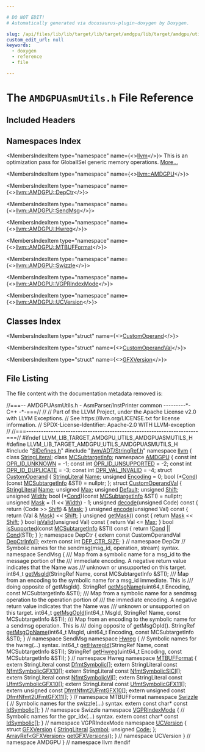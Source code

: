 ```yaml
---

# DO NOT EDIT!
# Automatically generated via docusaurus-plugin-doxygen by Doxygen.

slug: /api/files/lib/lib/target/lib/target/amdgpu/lib/target/amdgpu/utils/amdgpuasmutils-h
custom_edit_url: null
keywords:
  - doxygen
  - reference
  - file

---
```





# The `AMDGPUAsmUtils.h` File Reference

<DoxygenPage pluginConfig={pluginConfig}>



## Included Headers

<IncludesList>
<IncludesListItem
  filePath="SIDefines.h"
  permalink="/docs/api/files/lib/lib/target/lib/target/amdgpu/sidefines-h"
  isLocal="true" />
<IncludesListItem
  filePath="llvm/ADT/StringRef.h"
  permalink="/docs/api/files/include/include/llvm/include/llvm/adt/stringref-h"
  isLocal="true" />
</IncludesList>

## Namespaces Index

<MembersIndex>

<MembersIndexItem
  type="namespace"
  name={<><a href="/docs/api/namespaces/llvm">llvm</a></>}>
This is an optimization pass for GlobalISel generic memory operations. <a href="/docs/api/namespaces/llvm/#details">More...</a>
</MembersIndexItem>

<MembersIndexItem
  type="namespace"
  name={<><a href="/docs/api/namespaces/llvm/amdgpu">llvm::AMDGPU</a></>}>
</MembersIndexItem>

<MembersIndexItem
  type="namespace"
  name={<><a href="/docs/api/namespaces/llvm/amdgpu/depctr">llvm::AMDGPU::DepCtr</a></>}>
</MembersIndexItem>

<MembersIndexItem
  type="namespace"
  name={<><a href="/docs/api/namespaces/llvm/amdgpu/sendmsg">llvm::AMDGPU::SendMsg</a></>}>
</MembersIndexItem>

<MembersIndexItem
  type="namespace"
  name={<><a href="/docs/api/namespaces/llvm/amdgpu/hwreg">llvm::AMDGPU::Hwreg</a></>}>
</MembersIndexItem>

<MembersIndexItem
  type="namespace"
  name={<><a href="/docs/api/namespaces/llvm/amdgpu/mtbufformat">llvm::AMDGPU::MTBUFFormat</a></>}>
</MembersIndexItem>

<MembersIndexItem
  type="namespace"
  name={<><a href="/docs/api/namespaces/llvm/amdgpu/swizzle">llvm::AMDGPU::Swizzle</a></>}>
</MembersIndexItem>

<MembersIndexItem
  type="namespace"
  name={<><a href="/docs/api/namespaces/llvm/amdgpu/vgprindexmode">llvm::AMDGPU::VGPRIndexMode</a></>}>
</MembersIndexItem>

<MembersIndexItem
  type="namespace"
  name={<><a href="/docs/api/namespaces/llvm/amdgpu/ucversion">llvm::AMDGPU::UCVersion</a></>}>
</MembersIndexItem>

</MembersIndex>

## Classes Index

<MembersIndex>

<MembersIndexItem
  type="struct"
  name={<><a href="/docs/api/structs/llvm/amdgpu/customoperand">CustomOperand</a></>}>
</MembersIndexItem>

<MembersIndexItem
  type="struct"
  name={<><a href="/docs/api/structs/llvm/amdgpu/customoperandval">CustomOperandVal</a></>}>
</MembersIndexItem>

<MembersIndexItem
  type="struct"
  name={<><a href="/docs/api/structs/llvm/amdgpu/ucversion/gfxversion">GFXVersion</a></>}>
</MembersIndexItem>

</MembersIndex>


## File Listing

The file content with the documentation metadata removed is:

<ProgramListing>

<Link id="l00001" /><CodeLine lineNumber="1"><Highlight kind="comment">//===-- AMDGPUAsmUtils.h - AsmParser/InstPrinter common ---------&#42;- C++ -&#42;-===//</Highlight><Highlight kind="normal"></Highlight></CodeLine>
<Link id="l00002" /><CodeLine lineNumber="2"><Highlight kind="normal"></Highlight><Highlight kind="comment">//</Highlight><Highlight kind="normal"></Highlight></CodeLine>
<Link id="l00003" /><CodeLine lineNumber="3"><Highlight kind="normal"></Highlight><Highlight kind="comment">// Part of the LLVM Project, under the Apache License v2.0 with LLVM Exceptions.</Highlight><Highlight kind="normal"></Highlight></CodeLine>
<Link id="l00004" /><CodeLine lineNumber="4"><Highlight kind="normal"></Highlight><Highlight kind="comment">// See https://llvm.org/LICENSE.txt for license information.</Highlight><Highlight kind="normal"></Highlight></CodeLine>
<Link id="l00005" /><CodeLine lineNumber="5"><Highlight kind="normal"></Highlight><Highlight kind="comment">// SPDX-License-Identifier: Apache-2.0 WITH LLVM-exception</Highlight><Highlight kind="normal"></Highlight></CodeLine>
<Link id="l00006" /><CodeLine lineNumber="6"><Highlight kind="normal"></Highlight><Highlight kind="comment">//</Highlight><Highlight kind="normal"></Highlight></CodeLine>
<Link id="l00007" /><CodeLine lineNumber="7"><Highlight kind="normal"></Highlight><Highlight kind="comment">//===----------------------------------------------------------------------===//</Highlight><Highlight kind="normal"></Highlight></CodeLine>
<Link id="l00008" /><CodeLine lineNumber="8"><Highlight kind="normal"></Highlight></CodeLine>
<Link id="l00009" /><CodeLine lineNumber="9"><Highlight kind="normal"></Highlight><Highlight kind="preprocessor">#ifndef LLVM&#95;LIB&#95;TARGET&#95;AMDGPU&#95;UTILS&#95;AMDGPUASMUTILS&#95;H</Highlight><Highlight kind="normal"></Highlight></CodeLine>
<Link id="l00010" /><CodeLine lineNumber="10"><Highlight kind="normal"></Highlight><Highlight kind="preprocessor">#define LLVM&#95;LIB&#95;TARGET&#95;AMDGPU&#95;UTILS&#95;AMDGPUASMUTILS&#95;H</Highlight><Highlight kind="normal"></Highlight></CodeLine>
<Link id="l00011" /><CodeLine lineNumber="11"><Highlight kind="normal"></Highlight></CodeLine>
<Link id="l00012" /><CodeLine lineNumber="12"><Highlight kind="normal"></Highlight><Highlight kind="preprocessor">#include &quot;<a href="/docs/api/files/lib/lib/target/lib/target/amdgpu/sidefines-h">SIDefines.h</a>&quot;</Highlight><Highlight kind="normal"></Highlight></CodeLine>
<Link id="l00013" /><CodeLine lineNumber="13"><Highlight kind="normal"></Highlight></CodeLine>
<Link id="l00014" /><CodeLine lineNumber="14"><Highlight kind="normal"></Highlight><Highlight kind="preprocessor">#include &quot;<a href="/docs/api/files/include/include/llvm/include/llvm/adt/stringref-h">llvm/ADT/StringRef.h</a>&quot;</Highlight><Highlight kind="normal"></Highlight></CodeLine>
<Link id="l00015" /><CodeLine lineNumber="15"><Highlight kind="normal"></Highlight></CodeLine>
<Link id="l00016" /><CodeLine lineNumber="16"><Highlight kind="normal"></Highlight><Highlight kind="keyword">namespace </Highlight><Highlight kind="normal"><a href="/docs/api/namespaces/llvm">llvm</a> &#123;</Highlight></CodeLine>
<Link id="l00017" /><CodeLine lineNumber="17"><Highlight kind="normal"></Highlight></CodeLine>
<Link id="l00018" /><CodeLine lineNumber="18"><Highlight kind="normal"></Highlight><Highlight kind="keyword">class </Highlight><Highlight kind="normal"><a href="/docs/api/classes/llvm/stringliteral">StringLiteral</a>;</Highlight></CodeLine>
<Link id="l00019" /><CodeLine lineNumber="19"><Highlight kind="normal"></Highlight><Highlight kind="keyword">class </Highlight><Highlight kind="normal"><a href="/docs/api/classes/llvm/mcsubtargetinfo">MCSubtargetInfo</a>;</Highlight></CodeLine>
<Link id="l00020" /><CodeLine lineNumber="20"><Highlight kind="normal"></Highlight></CodeLine>
<Link id="l00021" /><CodeLine lineNumber="21"><Highlight kind="normal"></Highlight><Highlight kind="keyword">namespace </Highlight><Highlight kind="normal"><a href="/docs/api/namespaces/llvm/amdgpu">AMDGPU</a> &#123;</Highlight></CodeLine>
<Link id="l00022" /><CodeLine lineNumber="22"><Highlight kind="normal"></Highlight></CodeLine>
<Link id="l00023" /><CodeLine lineNumber="23" lineLink="/docs/api/namespaces/llvm/amdgpu/#ae1cf67368d695dbc33c5cb1a69169e68"><Highlight kind="normal"></Highlight><Highlight kind="keyword">const</Highlight><Highlight kind="normal"> </Highlight><Highlight kind="keywordtype">int</Highlight><Highlight kind="normal"> <a href="/docs/api/namespaces/llvm/amdgpu/#ae1cf67368d695dbc33c5cb1a69169e68">OPR&#95;ID&#95;UNKNOWN</a> = -1;</Highlight></CodeLine>
<Link id="l00024" /><CodeLine lineNumber="24" lineLink="/docs/api/namespaces/llvm/amdgpu/#a21454bd6883c7f6f749fe8fb6f9058e7"><Highlight kind="normal"></Highlight><Highlight kind="keyword">const</Highlight><Highlight kind="normal"> </Highlight><Highlight kind="keywordtype">int</Highlight><Highlight kind="normal"> <a href="/docs/api/namespaces/llvm/amdgpu/#a21454bd6883c7f6f749fe8fb6f9058e7">OPR&#95;ID&#95;UNSUPPORTED</a> = -2;</Highlight></CodeLine>
<Link id="l00025" /><CodeLine lineNumber="25" lineLink="/docs/api/namespaces/llvm/amdgpu/#ac65d03e0b232d162aff05104ed254730"><Highlight kind="normal"></Highlight><Highlight kind="keyword">const</Highlight><Highlight kind="normal"> </Highlight><Highlight kind="keywordtype">int</Highlight><Highlight kind="normal"> <a href="/docs/api/namespaces/llvm/amdgpu/#ac65d03e0b232d162aff05104ed254730">OPR&#95;ID&#95;DUPLICATE</a> = -3;</Highlight></CodeLine>
<Link id="l00026" /><CodeLine lineNumber="26" lineLink="/docs/api/namespaces/llvm/amdgpu/#a3eb2d4e8dbbf9dab0795060429f984ae"><Highlight kind="normal"></Highlight><Highlight kind="keyword">const</Highlight><Highlight kind="normal"> </Highlight><Highlight kind="keywordtype">int</Highlight><Highlight kind="normal"> <a href="/docs/api/namespaces/llvm/amdgpu/#a3eb2d4e8dbbf9dab0795060429f984ae">OPR&#95;VAL&#95;INVALID</a> = -4;</Highlight></CodeLine>
<Link id="l00027" /><CodeLine lineNumber="27"><Highlight kind="normal"></Highlight></CodeLine>
<Link id="l00028" /><CodeLine lineNumber="28" lineLink="/docs/api/structs/llvm/amdgpu/customoperand"><Highlight kind="normal"></Highlight><Highlight kind="keyword">struct </Highlight><Highlight kind="normal"><a href="/docs/api/structs/llvm/amdgpu/customoperand">CustomOperand</a> &#123;</Highlight></CodeLine>
<Link id="l00029" /><CodeLine lineNumber="29" lineLink="/docs/api/structs/llvm/amdgpu/customoperand/#a1f097f6c426b3e31d2dc939db0428497"><Highlight kind="normal">  <a href="/docs/api/classes/llvm/stringliteral">StringLiteral</a> <a href="/docs/api/structs/llvm/amdgpu/customoperand/#a1f097f6c426b3e31d2dc939db0428497">Name</a>;</Highlight></CodeLine>
<Link id="l00030" /><CodeLine lineNumber="30" lineLink="/docs/api/structs/llvm/amdgpu/customoperand/#a53fe5e02f3863915461aa9b85eb72bf2"><Highlight kind="normal">  </Highlight><Highlight kind="keywordtype">unsigned</Highlight><Highlight kind="normal"> <a href="/docs/api/structs/llvm/amdgpu/customoperand/#a53fe5e02f3863915461aa9b85eb72bf2">Encoding</a> = 0;</Highlight></CodeLine>
<Link id="l00031" /><CodeLine lineNumber="31" lineLink="/docs/api/structs/llvm/amdgpu/customoperand/#ad83028e40cf34ae45801c71444a9577d"><Highlight kind="normal">  bool (&#42;<a href="/docs/api/structs/llvm/amdgpu/customoperand/#ad83028e40cf34ae45801c71444a9577d">Cond</a>)(</Highlight><Highlight kind="keyword">const</Highlight><Highlight kind="normal"> <a href="/docs/api/classes/llvm/mcsubtargetinfo">MCSubtargetInfo</a> &amp;STI) = </Highlight><Highlight kind="keyword">nullptr</Highlight><Highlight kind="normal">;</Highlight></CodeLine>
<Link id="l00032" /><CodeLine lineNumber="32"><Highlight kind="normal">&#125;;</Highlight></CodeLine>
<Link id="l00033" /><CodeLine lineNumber="33"><Highlight kind="normal"></Highlight></CodeLine>
<Link id="l00034" /><CodeLine lineNumber="34" lineLink="/docs/api/structs/llvm/amdgpu/customoperandval"><Highlight kind="normal"></Highlight><Highlight kind="keyword">struct </Highlight><Highlight kind="normal"><a href="/docs/api/structs/llvm/amdgpu/customoperandval">CustomOperandVal</a> &#123;</Highlight></CodeLine>
<Link id="l00035" /><CodeLine lineNumber="35" lineLink="/docs/api/structs/llvm/amdgpu/customoperandval/#aea7a6697af09d7eeb6f428d0d7c4d02a"><Highlight kind="normal">  <a href="/docs/api/classes/llvm/stringliteral">StringLiteral</a> <a href="/docs/api/structs/llvm/amdgpu/customoperandval/#aea7a6697af09d7eeb6f428d0d7c4d02a">Name</a>;</Highlight></CodeLine>
<Link id="l00036" /><CodeLine lineNumber="36" lineLink="/docs/api/structs/llvm/amdgpu/customoperandval/#a6eb6fb4c267c99dcb8934c25bde68b81"><Highlight kind="normal">  </Highlight><Highlight kind="keywordtype">unsigned</Highlight><Highlight kind="normal"> <a href="/docs/api/structs/llvm/amdgpu/customoperandval/#a6eb6fb4c267c99dcb8934c25bde68b81">Max</a>;</Highlight></CodeLine>
<Link id="l00037" /><CodeLine lineNumber="37" lineLink="/docs/api/structs/llvm/amdgpu/customoperandval/#acc5481ee105b654a5c550d8df07698ed"><Highlight kind="normal">  </Highlight><Highlight kind="keywordtype">unsigned</Highlight><Highlight kind="normal"> <a href="/docs/api/structs/llvm/amdgpu/customoperandval/#acc5481ee105b654a5c550d8df07698ed">Default</a>;</Highlight></CodeLine>
<Link id="l00038" /><CodeLine lineNumber="38" lineLink="/docs/api/structs/llvm/amdgpu/customoperandval/#a9662573e1d7f2ea1cdf24930e2fb1fea"><Highlight kind="normal">  </Highlight><Highlight kind="keywordtype">unsigned</Highlight><Highlight kind="normal"> <a href="/docs/api/structs/llvm/amdgpu/customoperandval/#a9662573e1d7f2ea1cdf24930e2fb1fea">Shift</a>;</Highlight></CodeLine>
<Link id="l00039" /><CodeLine lineNumber="39" lineLink="/docs/api/structs/llvm/amdgpu/customoperandval/#a981c588e3e1c57b9e70dc3cf5f377b0d"><Highlight kind="normal">  </Highlight><Highlight kind="keywordtype">unsigned</Highlight><Highlight kind="normal"> <a href="/docs/api/structs/llvm/amdgpu/customoperandval/#a981c588e3e1c57b9e70dc3cf5f377b0d">Width</a>;</Highlight></CodeLine>
<Link id="l00040" /><CodeLine lineNumber="40" lineLink="/docs/api/structs/llvm/amdgpu/customoperandval/#abc700fb5918e3eafcc291536f94a7d40"><Highlight kind="normal">  bool (&#42;<a href="/docs/api/structs/llvm/amdgpu/customoperandval/#abc700fb5918e3eafcc291536f94a7d40">Cond</a>)(</Highlight><Highlight kind="keyword">const</Highlight><Highlight kind="normal"> <a href="/docs/api/classes/llvm/mcsubtargetinfo">MCSubtargetInfo</a> &amp;STI) = </Highlight><Highlight kind="keyword">nullptr</Highlight><Highlight kind="normal">;</Highlight></CodeLine>
<Link id="l00041" /><CodeLine lineNumber="41" lineLink="/docs/api/structs/llvm/amdgpu/customoperandval/#a6ca95b2852dd9d53ba00c9b17fdd2387"><Highlight kind="normal">  </Highlight><Highlight kind="keywordtype">unsigned</Highlight><Highlight kind="normal"> <a href="/docs/api/structs/llvm/amdgpu/customoperandval/#a6ca95b2852dd9d53ba00c9b17fdd2387">Mask</a> = (1 &lt;&lt; <a href="/docs/api/structs/llvm/amdgpu/customoperandval/#a981c588e3e1c57b9e70dc3cf5f377b0d">Width</a>) - 1;</Highlight></CodeLine>
<Link id="l00042" /><CodeLine lineNumber="42"><Highlight kind="normal"></Highlight></CodeLine>
<Link id="l00043" /><CodeLine lineNumber="43" lineLink="/docs/api/structs/llvm/amdgpu/customoperandval/#a13375a1531b31862902733623acf8683"><Highlight kind="normal">  </Highlight><Highlight kind="keywordtype">unsigned</Highlight><Highlight kind="normal"> <a href="/docs/api/structs/llvm/amdgpu/customoperandval/#a13375a1531b31862902733623acf8683">decode</a>(</Highlight><Highlight kind="keywordtype">unsigned</Highlight><Highlight kind="normal"> Code)</Highlight><Highlight kind="keyword"> const </Highlight><Highlight kind="normal">&#123; </Highlight><Highlight kind="keywordflow">return</Highlight><Highlight kind="normal"> (Code &gt;&gt; <a href="/docs/api/structs/llvm/amdgpu/customoperandval/#a9662573e1d7f2ea1cdf24930e2fb1fea">Shift</a>) &amp; <a href="/docs/api/structs/llvm/amdgpu/customoperandval/#a6ca95b2852dd9d53ba00c9b17fdd2387">Mask</a>; &#125;</Highlight></CodeLine>
<Link id="l00044" /><CodeLine lineNumber="44"><Highlight kind="normal"></Highlight></CodeLine>
<Link id="l00045" /><CodeLine lineNumber="45" lineLink="/docs/api/structs/llvm/amdgpu/customoperandval/#a98317a543bfd1ce60ea66bebcf056a3a"><Highlight kind="normal">  </Highlight><Highlight kind="keywordtype">unsigned</Highlight><Highlight kind="normal"> <a href="/docs/api/structs/llvm/amdgpu/customoperandval/#a98317a543bfd1ce60ea66bebcf056a3a">encode</a>(</Highlight><Highlight kind="keywordtype">unsigned</Highlight><Highlight kind="normal"> Val)</Highlight><Highlight kind="keyword"> const </Highlight><Highlight kind="normal">&#123; </Highlight><Highlight kind="keywordflow">return</Highlight><Highlight kind="normal"> (Val &amp; <a href="/docs/api/structs/llvm/amdgpu/customoperandval/#a6ca95b2852dd9d53ba00c9b17fdd2387">Mask</a>) &lt;&lt; <a href="/docs/api/structs/llvm/amdgpu/customoperandval/#a9662573e1d7f2ea1cdf24930e2fb1fea">Shift</a>; &#125;</Highlight></CodeLine>
<Link id="l00046" /><CodeLine lineNumber="46"><Highlight kind="normal"></Highlight></CodeLine>
<Link id="l00047" /><CodeLine lineNumber="47" lineLink="/docs/api/structs/llvm/amdgpu/customoperandval/#a35174d801f1d806e7acb148585570070"><Highlight kind="normal">  </Highlight><Highlight kind="keywordtype">unsigned</Highlight><Highlight kind="normal"> <a href="/docs/api/structs/llvm/amdgpu/customoperandval/#a35174d801f1d806e7acb148585570070">getMask</a>()</Highlight><Highlight kind="keyword"> const </Highlight><Highlight kind="normal">&#123; </Highlight><Highlight kind="keywordflow">return</Highlight><Highlight kind="normal"> <a href="/docs/api/structs/llvm/amdgpu/customoperandval/#a6ca95b2852dd9d53ba00c9b17fdd2387">Mask</a> &lt;&lt; <a href="/docs/api/structs/llvm/amdgpu/customoperandval/#a9662573e1d7f2ea1cdf24930e2fb1fea">Shift</a>; &#125;</Highlight></CodeLine>
<Link id="l00048" /><CodeLine lineNumber="48"><Highlight kind="normal"></Highlight></CodeLine>
<Link id="l00049" /><CodeLine lineNumber="49" lineLink="/docs/api/structs/llvm/amdgpu/customoperandval/#a966701073b02f3d721c5b6185e4ede5a"><Highlight kind="normal">  </Highlight><Highlight kind="keywordtype">bool</Highlight><Highlight kind="normal"> <a href="/docs/api/structs/llvm/amdgpu/customoperandval/#a966701073b02f3d721c5b6185e4ede5a">isValid</a>(</Highlight><Highlight kind="keywordtype">unsigned</Highlight><Highlight kind="normal"> Val)</Highlight><Highlight kind="keyword"> const </Highlight><Highlight kind="normal">&#123; </Highlight><Highlight kind="keywordflow">return</Highlight><Highlight kind="normal"> Val &lt;= <a href="/docs/api/structs/llvm/amdgpu/customoperandval/#a6eb6fb4c267c99dcb8934c25bde68b81">Max</a>; &#125;</Highlight></CodeLine>
<Link id="l00050" /><CodeLine lineNumber="50"><Highlight kind="normal"></Highlight></CodeLine>
<Link id="l00051" /><CodeLine lineNumber="51" lineLink="/docs/api/structs/llvm/amdgpu/customoperandval/#a9df5169966fc8c22de9c81e7be668d9b"><Highlight kind="normal">  </Highlight><Highlight kind="keywordtype">bool</Highlight><Highlight kind="normal"> <a href="/docs/api/structs/llvm/amdgpu/customoperandval/#a9df5169966fc8c22de9c81e7be668d9b">isSupported</a>(</Highlight><Highlight kind="keyword">const</Highlight><Highlight kind="normal"> <a href="/docs/api/classes/llvm/mcsubtargetinfo">MCSubtargetInfo</a> &amp;STI)</Highlight><Highlight kind="keyword"> const </Highlight><Highlight kind="normal">&#123;</Highlight></CodeLine>
<Link id="l00052" /><CodeLine lineNumber="52"><Highlight kind="normal">    </Highlight><Highlight kind="keywordflow">return</Highlight><Highlight kind="normal"> !<a href="/docs/api/structs/llvm/amdgpu/customoperandval/#abc700fb5918e3eafcc291536f94a7d40">Cond</a> || <a href="/docs/api/structs/llvm/amdgpu/customoperandval/#abc700fb5918e3eafcc291536f94a7d40">Cond</a>(STI);</Highlight></CodeLine>
<Link id="l00053" /><CodeLine lineNumber="53"><Highlight kind="normal">  &#125;</Highlight></CodeLine>
<Link id="l00054" /><CodeLine lineNumber="54"><Highlight kind="normal">&#125;;</Highlight></CodeLine>
<Link id="l00055" /><CodeLine lineNumber="55"><Highlight kind="normal"></Highlight></CodeLine>
<Link id="l00056" /><CodeLine lineNumber="56"><Highlight kind="normal"></Highlight><Highlight kind="keyword">namespace </Highlight><Highlight kind="normal">DepCtr &#123;</Highlight></CodeLine>
<Link id="l00057" /><CodeLine lineNumber="57"><Highlight kind="normal"></Highlight></CodeLine>
<Link id="l00058" /><CodeLine lineNumber="58"><Highlight kind="normal"></Highlight><Highlight kind="keyword">extern</Highlight><Highlight kind="normal"> </Highlight><Highlight kind="keyword">const</Highlight><Highlight kind="normal"> CustomOperandVal <a href="/docs/api/namespaces/llvm/amdgpu/depctr/#abeef708757cf4d9dd37dbd53f1039ad9">DepCtrInfo</a>&#91;&#93;;</Highlight></CodeLine>
<Link id="l00059" /><CodeLine lineNumber="59"><Highlight kind="normal"></Highlight><Highlight kind="keyword">extern</Highlight><Highlight kind="normal"> </Highlight><Highlight kind="keyword">const</Highlight><Highlight kind="normal"> </Highlight><Highlight kind="keywordtype">int</Highlight><Highlight kind="normal"> <a href="/docs/api/namespaces/llvm/amdgpu/depctr/#aa005c1844a1387f355c83eb2c322abe6">DEP&#95;CTR&#95;SIZE</a>;</Highlight></CodeLine>
<Link id="l00060" /><CodeLine lineNumber="60"><Highlight kind="normal"></Highlight></CodeLine>
<Link id="l00061" /><CodeLine lineNumber="61"><Highlight kind="normal">&#125; </Highlight><Highlight kind="comment">// namespace DepCtr</Highlight><Highlight kind="normal"></Highlight></CodeLine>
<Link id="l00062" /><CodeLine lineNumber="62"><Highlight kind="normal"></Highlight></CodeLine>
<Link id="l00063" /><CodeLine lineNumber="63"><Highlight kind="normal"></Highlight><Highlight kind="comment">// Symbolic names for the sendmsg(msg&#95;id, operation, stream) syntax.</Highlight><Highlight kind="normal"></Highlight></CodeLine>
<Link id="l00064" /><CodeLine lineNumber="64"><Highlight kind="normal"></Highlight><Highlight kind="keyword">namespace </Highlight><Highlight kind="normal">SendMsg &#123;</Highlight></CodeLine>
<Link id="l00065" /><CodeLine lineNumber="65"><Highlight kind="normal"></Highlight><Highlight kind="comment"></Highlight></CodeLine>
<Link id="l00066" /><CodeLine lineNumber="66"><Highlight kind="comment">/// Map from a symbolic name for a msg&#95;id to the message portion of the</Highlight></CodeLine>
<Link id="l00067" /><CodeLine lineNumber="67"><Highlight kind="comment">/// immediate encoding. A negative return value indicates that the Name was</Highlight></CodeLine>
<Link id="l00068" /><CodeLine lineNumber="68"><Highlight kind="comment">/// unknown or unsupported on this target.</Highlight><Highlight kind="normal"></Highlight></CodeLine>
<Link id="l00069" /><CodeLine lineNumber="69"><Highlight kind="normal">int64&#95;t <a href="/docs/api/namespaces/llvm/amdgpu/sendmsg/#a13482d4b2972a88f2c54171409662b38">getMsgId</a>(StringRef Name, </Highlight><Highlight kind="keyword">const</Highlight><Highlight kind="normal"> MCSubtargetInfo &amp;STI);</Highlight></CodeLine>
<Link id="l00070" /><CodeLine lineNumber="70"><Highlight kind="normal"></Highlight><Highlight kind="comment"></Highlight></CodeLine>
<Link id="l00071" /><CodeLine lineNumber="71"><Highlight kind="comment">/// Map from an encoding to the symbolic name for a msg&#95;id immediate. This is</Highlight></CodeLine>
<Link id="l00072" /><CodeLine lineNumber="72"><Highlight kind="comment">/// doing opposite of getMsgId().</Highlight><Highlight kind="normal"></Highlight></CodeLine>
<Link id="l00073" /><CodeLine lineNumber="73"><Highlight kind="normal">StringRef <a href="/docs/api/namespaces/llvm/amdgpu/sendmsg/#a8655fccc92bfd13e4aa088235c3810ae">getMsgName</a>(uint64&#95;t Encoding, </Highlight><Highlight kind="keyword">const</Highlight><Highlight kind="normal"> MCSubtargetInfo &amp;STI);</Highlight></CodeLine>
<Link id="l00074" /><CodeLine lineNumber="74"><Highlight kind="normal"></Highlight><Highlight kind="comment"></Highlight></CodeLine>
<Link id="l00075" /><CodeLine lineNumber="75"><Highlight kind="comment">/// Map from a symbolic name for a sendmsg operation to the operation portion of</Highlight></CodeLine>
<Link id="l00076" /><CodeLine lineNumber="76"><Highlight kind="comment">/// the immediate encoding. A negative return value indicates that the Name was</Highlight></CodeLine>
<Link id="l00077" /><CodeLine lineNumber="77"><Highlight kind="comment">/// unknown or unsupported on this target.</Highlight><Highlight kind="normal"></Highlight></CodeLine>
<Link id="l00078" /><CodeLine lineNumber="78"><Highlight kind="normal">int64&#95;t <a href="/docs/api/namespaces/llvm/amdgpu/sendmsg/#a12c124d8f7356867fb61ba136446ea9a">getMsgOpId</a>(int64&#95;t MsgId, StringRef Name, </Highlight><Highlight kind="keyword">const</Highlight><Highlight kind="normal"> MCSubtargetInfo &amp;STI);</Highlight></CodeLine>
<Link id="l00079" /><CodeLine lineNumber="79"><Highlight kind="normal"></Highlight><Highlight kind="comment"></Highlight></CodeLine>
<Link id="l00080" /><CodeLine lineNumber="80"><Highlight kind="comment">/// Map from an encoding to the symbolic name for a sendmsg operation. This is</Highlight></CodeLine>
<Link id="l00081" /><CodeLine lineNumber="81"><Highlight kind="comment">/// doing opposite of getMsgOpId().</Highlight><Highlight kind="normal"></Highlight></CodeLine>
<Link id="l00082" /><CodeLine lineNumber="82"><Highlight kind="normal">StringRef <a href="/docs/api/namespaces/llvm/amdgpu/sendmsg/#aced08746b3f2e6f4c5f878cf4793a78f">getMsgOpName</a>(int64&#95;t MsgId, uint64&#95;t Encoding,</Highlight></CodeLine>
<Link id="l00083" /><CodeLine lineNumber="83"><Highlight kind="normal">                       </Highlight><Highlight kind="keyword">const</Highlight><Highlight kind="normal"> MCSubtargetInfo &amp;STI);</Highlight></CodeLine>
<Link id="l00084" /><CodeLine lineNumber="84"><Highlight kind="normal"></Highlight></CodeLine>
<Link id="l00085" /><CodeLine lineNumber="85"><Highlight kind="normal">&#125; </Highlight><Highlight kind="comment">// namespace SendMsg</Highlight><Highlight kind="normal"></Highlight></CodeLine>
<Link id="l00086" /><CodeLine lineNumber="86"><Highlight kind="normal"></Highlight></CodeLine>
<Link id="l00087" /><CodeLine lineNumber="87"><Highlight kind="normal"></Highlight><Highlight kind="keyword">namespace </Highlight><Highlight kind="normal"><a href="/docs/api/namespaces/llvm/amdgpu/hwreg">Hwreg</a> &#123; </Highlight><Highlight kind="comment">// Symbolic names for the hwreg(...) syntax.</Highlight><Highlight kind="normal"></Highlight></CodeLine>
<Link id="l00088" /><CodeLine lineNumber="88"><Highlight kind="normal"></Highlight></CodeLine>
<Link id="l00089" /><CodeLine lineNumber="89"><Highlight kind="normal">int64&#95;t <a href="/docs/api/namespaces/llvm/amdgpu/hwreg/#ac1239c572a3a6f1217bdd41ef597c56a">getHwregId</a>(StringRef Name, </Highlight><Highlight kind="keyword">const</Highlight><Highlight kind="normal"> MCSubtargetInfo &amp;STI);</Highlight></CodeLine>
<Link id="l00090" /><CodeLine lineNumber="90"><Highlight kind="normal">StringRef <a href="/docs/api/namespaces/llvm/amdgpu/hwreg/#a1adafb91ec70799ab3384542bb6f0a92">getHwreg</a>(uint64&#95;t Encoding, </Highlight><Highlight kind="keyword">const</Highlight><Highlight kind="normal"> MCSubtargetInfo &amp;STI);</Highlight></CodeLine>
<Link id="l00091" /><CodeLine lineNumber="91"><Highlight kind="normal"></Highlight></CodeLine>
<Link id="l00092" /><CodeLine lineNumber="92"><Highlight kind="normal">&#125; </Highlight><Highlight kind="comment">// namespace Hwreg</Highlight><Highlight kind="normal"></Highlight></CodeLine>
<Link id="l00093" /><CodeLine lineNumber="93"><Highlight kind="normal"></Highlight></CodeLine>
<Link id="l00094" /><CodeLine lineNumber="94"><Highlight kind="normal"></Highlight><Highlight kind="keyword">namespace </Highlight><Highlight kind="normal"><a href="/docs/api/namespaces/llvm/amdgpu/mtbufformat">MTBUFFormat</a> &#123;</Highlight></CodeLine>
<Link id="l00095" /><CodeLine lineNumber="95"><Highlight kind="normal"></Highlight></CodeLine>
<Link id="l00096" /><CodeLine lineNumber="96"><Highlight kind="normal"></Highlight><Highlight kind="keyword">extern</Highlight><Highlight kind="normal"> StringLiteral </Highlight><Highlight kind="keyword">const</Highlight><Highlight kind="normal"> <a href="/docs/api/namespaces/llvm/amdgpu/mtbufformat/#a418b03b9f5c5591964bc1fa703b7334b">DfmtSymbolic</a>&#91;&#93;;</Highlight></CodeLine>
<Link id="l00097" /><CodeLine lineNumber="97"><Highlight kind="normal"></Highlight><Highlight kind="keyword">extern</Highlight><Highlight kind="normal"> StringLiteral </Highlight><Highlight kind="keyword">const</Highlight><Highlight kind="normal"> <a href="/docs/api/namespaces/llvm/amdgpu/mtbufformat/#a6c3f1e747dddef88bd0f7d989695e84c">NfmtSymbolicGFX10</a>&#91;&#93;;</Highlight></CodeLine>
<Link id="l00098" /><CodeLine lineNumber="98"><Highlight kind="normal"></Highlight><Highlight kind="keyword">extern</Highlight><Highlight kind="normal"> StringLiteral </Highlight><Highlight kind="keyword">const</Highlight><Highlight kind="normal"> <a href="/docs/api/namespaces/llvm/amdgpu/mtbufformat/#ab5b6eed2c392be5e4d5bc3c230ba8372">NfmtSymbolicSICI</a>&#91;&#93;;</Highlight></CodeLine>
<Link id="l00099" /><CodeLine lineNumber="99"><Highlight kind="normal"></Highlight><Highlight kind="keyword">extern</Highlight><Highlight kind="normal"> StringLiteral </Highlight><Highlight kind="keyword">const</Highlight><Highlight kind="normal"> <a href="/docs/api/namespaces/llvm/amdgpu/mtbufformat/#ab36464ce766421e7bad5e73cc8804360">NfmtSymbolicVI</a>&#91;&#93;;</Highlight></CodeLine>
<Link id="l00100" /><CodeLine lineNumber="100"><Highlight kind="normal"></Highlight><Highlight kind="keyword">extern</Highlight><Highlight kind="normal"> StringLiteral </Highlight><Highlight kind="keyword">const</Highlight><Highlight kind="normal"> <a href="/docs/api/namespaces/llvm/amdgpu/mtbufformat/#aed62db6f0ed22dd90cb75cdd5ab51d65">UfmtSymbolicGFX10</a>&#91;&#93;;</Highlight></CodeLine>
<Link id="l00101" /><CodeLine lineNumber="101"><Highlight kind="normal"></Highlight><Highlight kind="keyword">extern</Highlight><Highlight kind="normal"> StringLiteral </Highlight><Highlight kind="keyword">const</Highlight><Highlight kind="normal"> <a href="/docs/api/namespaces/llvm/amdgpu/mtbufformat/#a0dadca5e0872bce302f8a6ffc7e7b9b2">UfmtSymbolicGFX11</a>&#91;&#93;;</Highlight></CodeLine>
<Link id="l00102" /><CodeLine lineNumber="102"><Highlight kind="normal"></Highlight><Highlight kind="keyword">extern</Highlight><Highlight kind="normal"> </Highlight><Highlight kind="keywordtype">unsigned</Highlight><Highlight kind="normal"> </Highlight><Highlight kind="keyword">const</Highlight><Highlight kind="normal"> <a href="/docs/api/namespaces/llvm/amdgpu/mtbufformat/#a2e4892a22b4e826782b7ff57addab9ae">DfmtNfmt2UFmtGFX10</a>&#91;&#93;;</Highlight></CodeLine>
<Link id="l00103" /><CodeLine lineNumber="103"><Highlight kind="normal"></Highlight><Highlight kind="keyword">extern</Highlight><Highlight kind="normal"> </Highlight><Highlight kind="keywordtype">unsigned</Highlight><Highlight kind="normal"> </Highlight><Highlight kind="keyword">const</Highlight><Highlight kind="normal"> <a href="/docs/api/namespaces/llvm/amdgpu/mtbufformat/#ab297f6499eff6e71d9391aa2f902ab4f">DfmtNfmt2UFmtGFX11</a>&#91;&#93;;</Highlight></CodeLine>
<Link id="l00104" /><CodeLine lineNumber="104"><Highlight kind="normal"></Highlight></CodeLine>
<Link id="l00105" /><CodeLine lineNumber="105"><Highlight kind="normal">&#125; </Highlight><Highlight kind="comment">// namespace MTBUFFormat</Highlight><Highlight kind="normal"></Highlight></CodeLine>
<Link id="l00106" /><CodeLine lineNumber="106"><Highlight kind="normal"></Highlight></CodeLine>
<Link id="l00107" /><CodeLine lineNumber="107"><Highlight kind="normal"></Highlight><Highlight kind="keyword">namespace </Highlight><Highlight kind="normal"><a href="/docs/api/namespaces/llvm/amdgpu/swizzle">Swizzle</a> &#123; </Highlight><Highlight kind="comment">// Symbolic names for the swizzle(...) syntax.</Highlight><Highlight kind="normal"></Highlight></CodeLine>
<Link id="l00108" /><CodeLine lineNumber="108"><Highlight kind="normal"></Highlight></CodeLine>
<Link id="l00109" /><CodeLine lineNumber="109"><Highlight kind="normal"></Highlight><Highlight kind="keyword">extern</Highlight><Highlight kind="normal"> </Highlight><Highlight kind="keyword">const</Highlight><Highlight kind="normal"> </Highlight><Highlight kind="keywordtype">char</Highlight><Highlight kind="normal">&#42; </Highlight><Highlight kind="keyword">const</Highlight><Highlight kind="normal"> <a href="/docs/api/namespaces/llvm/amdgpu/swizzle/#af86ab86293794f6553fee00cf270f36b">IdSymbolic</a>&#91;&#93;;</Highlight></CodeLine>
<Link id="l00110" /><CodeLine lineNumber="110"><Highlight kind="normal"></Highlight></CodeLine>
<Link id="l00111" /><CodeLine lineNumber="111"><Highlight kind="normal">&#125; </Highlight><Highlight kind="comment">// namespace Swizzle</Highlight><Highlight kind="normal"></Highlight></CodeLine>
<Link id="l00112" /><CodeLine lineNumber="112"><Highlight kind="normal"></Highlight></CodeLine>
<Link id="l00113" /><CodeLine lineNumber="113"><Highlight kind="normal"></Highlight><Highlight kind="keyword">namespace </Highlight><Highlight kind="normal"><a href="/docs/api/namespaces/llvm/amdgpu/vgprindexmode">VGPRIndexMode</a> &#123; </Highlight><Highlight kind="comment">// Symbolic names for the gpr&#95;idx(...) syntax.</Highlight><Highlight kind="normal"></Highlight></CodeLine>
<Link id="l00114" /><CodeLine lineNumber="114"><Highlight kind="normal"></Highlight></CodeLine>
<Link id="l00115" /><CodeLine lineNumber="115"><Highlight kind="normal"></Highlight><Highlight kind="keyword">extern</Highlight><Highlight kind="normal"> </Highlight><Highlight kind="keyword">const</Highlight><Highlight kind="normal"> </Highlight><Highlight kind="keywordtype">char</Highlight><Highlight kind="normal">&#42; </Highlight><Highlight kind="keyword">const</Highlight><Highlight kind="normal"> <a href="/docs/api/namespaces/llvm/amdgpu/vgprindexmode/#a3633540a5f742545174e6c251a5aa77a">IdSymbolic</a>&#91;&#93;;</Highlight></CodeLine>
<Link id="l00116" /><CodeLine lineNumber="116"><Highlight kind="normal"></Highlight></CodeLine>
<Link id="l00117" /><CodeLine lineNumber="117"><Highlight kind="normal">&#125; </Highlight><Highlight kind="comment">// namespace VGPRIndexMode</Highlight><Highlight kind="normal"></Highlight></CodeLine>
<Link id="l00118" /><CodeLine lineNumber="118"><Highlight kind="normal"></Highlight></CodeLine>
<Link id="l00119" /><CodeLine lineNumber="119"><Highlight kind="normal"></Highlight><Highlight kind="keyword">namespace </Highlight><Highlight kind="normal"><a href="/docs/api/namespaces/llvm/amdgpu/ucversion">UCVersion</a> &#123;</Highlight></CodeLine>
<Link id="l00120" /><CodeLine lineNumber="120"><Highlight kind="normal"></Highlight></CodeLine>
<Link id="l00121" /><CodeLine lineNumber="121" lineLink="/docs/api/structs/llvm/amdgpu/ucversion/gfxversion"><Highlight kind="normal"></Highlight><Highlight kind="keyword">struct </Highlight><Highlight kind="normal"><a href="/docs/api/structs/llvm/amdgpu/ucversion/gfxversion">GFXVersion</a> &#123;</Highlight></CodeLine>
<Link id="l00122" /><CodeLine lineNumber="122" lineLink="/docs/api/structs/llvm/amdgpu/ucversion/gfxversion/#a204c075f650f99f318aacf6cd28293b9"><Highlight kind="normal">  <a href="/docs/api/classes/llvm/stringliteral">StringLiteral</a> <a href="/docs/api/structs/llvm/amdgpu/ucversion/gfxversion/#a204c075f650f99f318aacf6cd28293b9">Symbol</a>;</Highlight></CodeLine>
<Link id="l00123" /><CodeLine lineNumber="123" lineLink="/docs/api/structs/llvm/amdgpu/ucversion/gfxversion/#ad492e1b73565cb0b3e4cfb5360487f09"><Highlight kind="normal">  </Highlight><Highlight kind="keywordtype">unsigned</Highlight><Highlight kind="normal"> <a href="/docs/api/structs/llvm/amdgpu/ucversion/gfxversion/#ad492e1b73565cb0b3e4cfb5360487f09">Code</a>;</Highlight></CodeLine>
<Link id="l00124" /><CodeLine lineNumber="124"><Highlight kind="normal">&#125;;</Highlight></CodeLine>
<Link id="l00125" /><CodeLine lineNumber="125"><Highlight kind="normal"></Highlight></CodeLine>
<Link id="l00126" /><CodeLine lineNumber="126"><Highlight kind="normal"><a href="/docs/api/classes/llvm/arrayref">ArrayRef&lt;GFXVersion&gt;</a> <a href="/docs/api/namespaces/llvm/amdgpu/ucversion/#a826e7eb7566b6093e87bf78f186b96a2">getGFXVersions</a>();</Highlight></CodeLine>
<Link id="l00127" /><CodeLine lineNumber="127"><Highlight kind="normal"></Highlight></CodeLine>
<Link id="l00128" /><CodeLine lineNumber="128"><Highlight kind="normal">&#125; </Highlight><Highlight kind="comment">// namespace UCVersion</Highlight><Highlight kind="normal"></Highlight></CodeLine>
<Link id="l00129" /><CodeLine lineNumber="129"><Highlight kind="normal"></Highlight></CodeLine>
<Link id="l00130" /><CodeLine lineNumber="130"><Highlight kind="normal">&#125; </Highlight><Highlight kind="comment">// namespace AMDGPU</Highlight><Highlight kind="normal"></Highlight></CodeLine>
<Link id="l00131" /><CodeLine lineNumber="131"><Highlight kind="normal">&#125; </Highlight><Highlight kind="comment">// namespace llvm</Highlight><Highlight kind="normal"></Highlight></CodeLine>
<Link id="l00132" /><CodeLine lineNumber="132"><Highlight kind="normal"></Highlight></CodeLine>
<Link id="l00133" /><CodeLine lineNumber="133"><Highlight kind="normal"></Highlight><Highlight kind="preprocessor">#endif</Highlight></CodeLine>

</ProgramListing>

</DoxygenPage>
